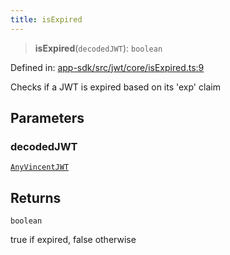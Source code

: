 ```yaml
---
title: isExpired
---
```


> **isExpired**(`decodedJWT`): `boolean`

Defined in: [app-sdk/src/jwt/core/isExpired.ts:9](https://github.com/LIT-Protocol/Vincent/blob/5462864f5b471985671134e594d93faefcbfeb7e/packages/libs/app-sdk/src/jwt/core/isExpired.ts#L9)

Checks if a JWT is expired based on its 'exp' claim

## Parameters

### decodedJWT

[`AnyVincentJWT`](/api-reference/app-sdk/jwt/type-aliases/AnyVincentJWT)

## Returns

`boolean`

true if expired, false otherwise
